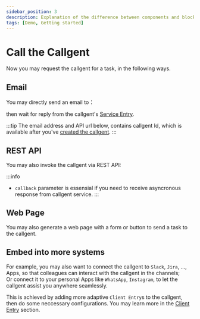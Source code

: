 ```yaml
---
sidebar_position: 3
description: Explanation of the difference between components and blocks on a practical example
tags: [Demo, Getting started]
---
```


# Call the Callgent


Now you may request the callgent for a task, in the following ways.

## Email

You may directly send an email to：<Email />

then wait for reply from the callgent's [Service Entry](#connect-the-callgent-to-a-service-entry).

:::tip
The email address and API url below, contains callgent Id, which is available after you've [created the callgent](#create-a-new-callgent).
:::

## REST API

You may also invoke the callgent via REST API:
<RestApi/>


:::info
- `callback` parameter is essensial if you need to receive asyncronous response from callgent service.
:::

## Web Page

You may also generate a web page with a form or button to send a task to the callgent.

## Embed into more systems

For example, you may also want to connect the callgent to `Slack`, `Jira`, ..., Apps, so that colleagues can interact with the callgent in the channels;  
Or connect it to your personal Apps like `WhatsApp`, `Instagram`, to let the callgent assist you anywhere seamlessly.

This is achieved by adding more adaptive `Client Entry`s to the callgent, then do some neccessary configurations. You may learn more in the [Client Entry](../advanced-topics/callgent-entries/client-entry) section.
